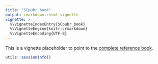 ```yaml
---
title: "SCpubr_book"
output: rmarkdown::html_vignette
vignette: >
  %\VignetteIndexEntry{SCpubr_book}
  %\VignetteEngine{knitr::rmarkdown}
  %\VignetteEncoding{UTF-8}
---
```

This is a vignette placeholder to point to the [complete reference book](https://enblacar.github.io/SCpubr-book/).

```r
utils::sessionInfo()
```

